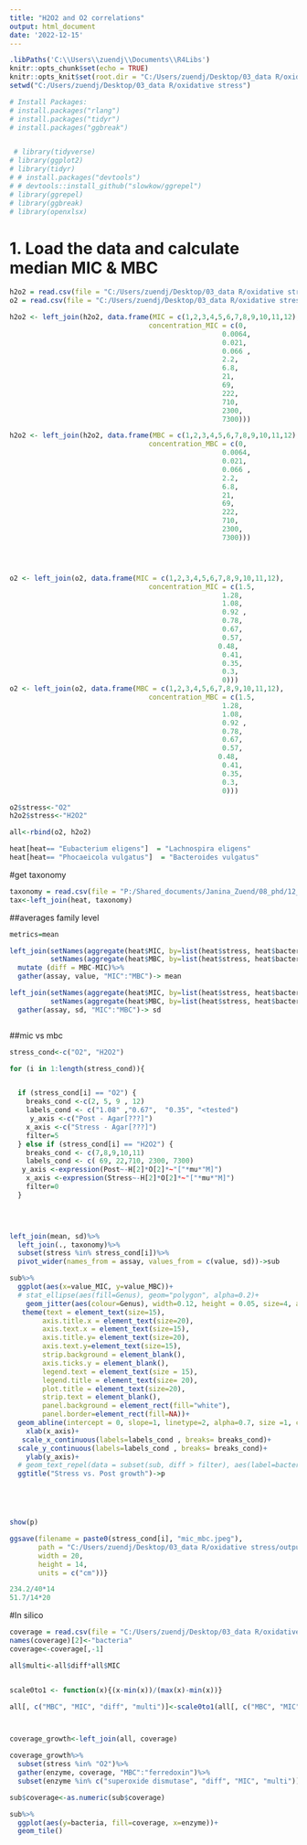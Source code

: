 ```yaml
---
title: "H2O2 and O2 correlations"
output: html_document
date: '2022-12-15'
---
```



```r
.libPaths('C:\\Users\\zuendj\\Documents\\R4Libs')
knitr::opts_chunk$set(echo = TRUE)
knitr::opts_knit$set(root.dir = "C:/Users/zuendj/Desktop/03_data R/oxidative stress", cho = TRUE, warning = FALSE, message = FALSE)
setwd("C:/Users/zuendj/Desktop/03_data R/oxidative stress")

# Install Packages:
# install.packages("rlang")
# install.packages("tidyr")
# install.packages("ggbreak")


 # library(tidyverse)
# library(ggplot2)
# library(tidyr)
# # install.packages("devtools")
# # devtools::install_github("slowkow/ggrepel")
# library(ggrepel)
# library(ggbreak)
# library(openxlsx)
```

# 1. Load the data and calculate median MIC & MBC
```r
h2o2 = read.csv(file = "C:/Users/zuendj/Desktop/03_data R/oxidative stress/MIC_MBC_h2O2_difference.csv", sep=";", header=T, check.names =F)
o2 = read.csv(file = "C:/Users/zuendj/Desktop/03_data R/oxidative stress/MIC_MBC_O2_difference.csv", sep=";", header=T, check.names =F)
```

```r
h2o2 <- left_join(h2o2, data.frame(MIC = c(1,2,3,4,5,6,7,8,9,10,11,12), 
                                  concentration_MIC = c(0, 
                                                    0.0064, 
                                                    0.021,
                                                    0.066 ,
                                                    2.2,
                                                    6.8,  
                                                    21,
                                                    69,
                                                    222,
                                                    710,
                                                    2300, 
                                                    7300)))

h2o2 <- left_join(h2o2, data.frame(MBC = c(1,2,3,4,5,6,7,8,9,10,11,12), 
                                  concentration_MBC = c(0, 
                                                    0.0064, 
                                                    0.021,
                                                    0.066 ,
                                                    2.2,
                                                    6.8,  
                                                    21,
                                                    69,
                                                    222,
                                                    710,
                                                    2300, 
                                                    7300)))




o2 <- left_join(o2, data.frame(MIC = c(1,2,3,4,5,6,7,8,9,10,11,12), 
                                  concentration_MIC = c(1.5, 
                                                    1.28, 
                                                    1.08,
                                                    0.92 ,
                                                    0.78,
                                                    0.67,  
                                                    0.57,
                                                   0.48,
                                                    0.41,
                                                    0.35,
                                                    0.3, 
                                                    0)))
o2 <- left_join(o2, data.frame(MBC = c(1,2,3,4,5,6,7,8,9,10,11,12), 
                                  concentration_MBC = c(1.5, 
                                                    1.28, 
                                                    1.08,
                                                    0.92 ,
                                                    0.78,
                                                    0.67,  
                                                    0.57,
                                                   0.48,
                                                    0.41,
                                                    0.35,
                                                    0.3, 
                                                    0)))
```


```r
o2$stress<-"O2"
h2o2$stress<-"H2O2"

all<-rbind(o2, h2o2)

heat[heat== "Eubacterium eligens"]  = "Lachnospira eligens"
heat[heat== "Phocaeicola vulgatus"]  = "Bacteroides vulgatus"


```

#get taxonomy
```r
taxonomy = read.csv(file = "P:/Shared_documents/Janina_Zuend/08_phd/12_working_package_2/Strain_panel.csv", sep=";", header=T, check.names =F)
tax<-left_join(heat, taxonomy)
```


##averages family level
```r
metrics=mean

left_join(setNames(aggregate(heat$MIC, by=list(heat$stress, heat$bacteria), FUN=median), c("stress", "bacteria", "MIC")), 
          setNames(aggregate(heat$MBC, by=list(heat$stress, heat$bacteria), FUN=median), c("stress", "bacteria", "MBC"))) %>%
  mutate (diff = MBC-MIC)%>%
  gather(assay, value, "MIC":"MBC")-> mean

left_join(setNames(aggregate(heat$MIC, by=list(heat$stress, heat$bacteria), FUN=sd), c("stress", "bacteria", "MIC")), 
          setNames(aggregate(heat$MBC, by=list(heat$stress, heat$bacteria), FUN=sd), c("stress", "bacteria", "MBC"))) %>%
  gather(assay, sd, "MIC":"MBC")-> sd



```



##mic vs mbc 
```r
stress_cond<-c("O2", "H2O2")

for (i in 1:length(stress_cond)){


  if (stress_cond[i] == "O2") {
    breaks_cond <-c(2, 5, 9 , 12) 
    labels_cond <- c("1.08" ,"0.67",  "0.35", "<tested")
     y_axis <-c("Post - Agar[???]")
    x_axis <-c("Stress - Agar[???]")
    filter=5
  } else if (stress_cond[i] == "H2O2") {
    breaks_cond <- c(7,8,9,10,11)
    labels_cond <- c( 69, 22,710, 2300, 7300)
   y_axis <-expression(Post~-H[2]*O[2]*~"["*mu*"M]")
    x_axis <-expression(Stress~-H[2]*O[2]*~"["*mu*"M]")
    filter=0
  }
  



left_join(mean, sd)%>%
  left_join(., taxonomy)%>%
  subset(stress %in% stress_cond[i])%>%
  pivot_wider(names_from = assay, values_from = c(value, sd))->sub

sub%>%
  ggplot(aes(x=value_MIC, y=value_MBC))+
  # stat_ellipse(aes(fill=Genus), geom="polygon", alpha=0.2)+
    geom_jitter(aes(colour=Genus), width=0.12, height = 0.05, size=4, alpha=0.8)+
   theme(text = element_text(size=15), 
        axis.title.x = element_text(size=20),
        axis.text.x = element_text(size=15),
        axis.title.y= element_text(size=20),
        axis.text.y=element_text(size=15),
        strip.background = element_blank(),
        axis.ticks.y = element_blank(),
        legend.text = element_text(size = 15),
        legend.title = element_text(size= 20),
        plot.title = element_text(size=20),
        strip.text = element_blank(), 
        panel.background = element_rect(fill="white"),
        panel.border=element_rect(fill=NA))+
  geom_abline(intercept = 0, slope=1, linetype=2, alpha=0.7, size =1, colour="darkgrey")+
    xlab(x_axis)+
   scale_x_continuous(labels=labels_cond , breaks= breaks_cond)+
  scale_y_continuous(labels=labels_cond , breaks= breaks_cond)+
    ylab(y_axis)+
  # geom_text_repel(data = subset(sub, diff > filter), aes(label=bacteria, colour=Genus), max.overlaps = Inf , fontface="italic",                                      segment.ncp = 2)+
  ggtitle("Stress vs. Post growth")->p





show(p)

ggsave(filename = paste0(stress_cond[i], "mic_mbc.jpeg"), 
       path = "C:/Users/zuendj/Desktop/03_data R/oxidative stress/output_reanalysis", 
       width = 20,
       height = 14,
       units = c("cm"))}

234.2/40*14
51.7/14*20
```


#In silico
```r
coverage = read.csv(file = "C:/Users/zuendj/Desktop/03_data R/oxidative stress/input/final_coverage.csv", sep=";", header=T, check.names =F)
names(coverage)[2]<-"bacteria"
coverage<-coverage[,-1]
```


```r
all$multi<-all$diff*all$MIC


scale0to1 <- function(x){(x-min(x))/(max(x)-min(x))}

all[, c("MBC", "MIC", "diff", "multi")]<-scale0to1(all[, c("MBC", "MIC", "diff", "multi")])



coverage_growth<-left_join(all, coverage)
```

```r
coverage_growth%>%
  subset(stress %in% "O2")%>%
  gather(enzyme, coverage, "MBC":"ferredoxin")%>%
  subset(enzyme %in% c("superoxide dismutase", "diff", "MIC", "multi"))->sub

sub$coverage<-as.numeric(sub$coverage)

sub%>%
  ggplot(aes(y=bacteria, fill=coverage, x=enzyme))+
  geom_tile()
```



